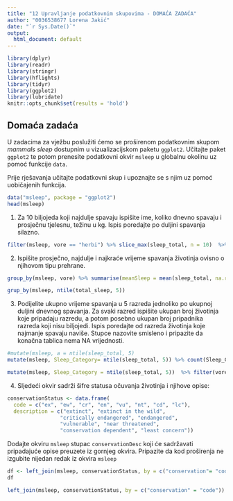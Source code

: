 ```yaml
---
title: "12 Upravljanje podatkovnim skupovima - DOMAĆA ZADAĆA"
author: "0036538677 Lorena Jakić" 
date: "`r Sys.Date()`"
output:
  html_document: default
---
```



```r
library(dplyr)
library(readr)
library(stringr)
library(hflights)
library(tidyr)
library(ggplot2)
library(lubridate)
knitr::opts_chunk$set(results = 'hold')
```

## Domaća zadaća {-}

U zadacima za vježbu poslužiti ćemo se proširenom podatkovnim skupom *mammals sleep* dostupnim u vizualizacijskom paketu `ggplot2`. Učitajte paket `ggplot2` te potom prenesite podatkovni okvir `msleep` u globalnu okolinu uz pomoć funkcije `data`.

Prije rješavanja učitajte podatkovni skup i upoznajte se s njim uz pomoć uobičajenih funkcija.
```r
data("msleep", package = "ggplot2")
head(msleep)
```


1. Za 10 biljojeda koji najdulje spavaju ispišite ime, koliko dnevno spavaju i prosječnu tjelesnu, težinu u kg. Ispis poredajte po duljini spavanja silazno.

```r
filter(msleep, vore == "herbi") %>% slice_max(sleep_total, n = 10)  %>% select(name, sleep_total, bodywt) 
```

2. Ispišite prosječno, najdulje i najkraće vrijeme spavanja životinja ovisno o njihovom tipu prehrane.
```r
group_by(msleep, vore) %>% summarise(meanSleep = mean(sleep_total, na.rm = T), minSleep = min(sleep_total), maxSleep = max(sleep_total))

```
```r
grup_by(msleep, ntile(total_sleep, 5))
```


3. Podijelite ukupno vrijeme spavanja u 5 razreda jednoliko po ukupnoj duljini dnevnog spavanja. Za svaki razred ispišite ukupan broj životinja koje pripadaju razredu, a potom posebno ukupan broj pripadnika razreda koji nisu biljojedi. Ispis poredajte od razreda životinja koje najmanje spavaju naviše. Stupce nazovite smisleno i pripazite da konačna tablica nema NA vrijednosti.
```r
#mutate(msleep, a = ntile(sleep_total, 5)
mutate(msleep, Sleep_Category= ntile(sleep_total, 5)) %>% count(Sleep_Category) %>% rename(NumberOfAnimals = n)

mutate(msleep, Sleep_Category = ntile(sleep_total, 5))  %>% filter(vore != "herbi") %>% count(Sleep_Category )%>% rename(NumberOfAnimals = n) %>% arrange(NumberOfAnimals)

```


4. Sljedeći okvir sadrži šifre statusa očuvanja životinja i njihove opise:

```r
conservationStatus <- data.frame( 
  code = c("ex", "ew", "cr", "en", "vu", "nt", "cd", "lc"),
  description = c("extinct", "extinct in the wild", 
                 "critically endangered", "endangered",
                 "vulnerable", "near threatened", 
                 "conservation dependent", "least concern"))

```


Dodajte okviru `msleep` stupac `conservationDesc` koji će sadržavati pripadajuće opise preuzete iz gornjeg okvira. Pripazite da kod proširenja ne izgubite nijedan redak iz okvira `msleep`
```r

df <- left_join(msleep, conservationStatus, by = c("conservation"= "code"))
df
```

```r

left_join(msleep, conservationStatus, by = c("conservation" = "code")) %>% rename(conservationDesc = description)

```




